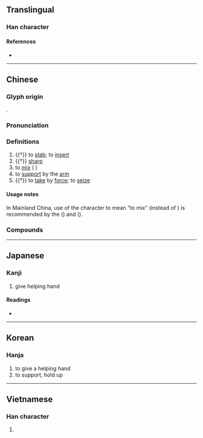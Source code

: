 {{also|搀}}
{{character info/new}}
==Translingual==

===Han character===
{{Han char|rn=64|rad=手|as=17|sn=20|four=57013|canj=QNRI|ids=⿰扌毚}}

====References====
* {{Han ref|kx=0463.140|dkj=12991|dj=0812.190|hdz=31984.160|uh=6519|ud=25881|bh=C465|bd=50277}}

----

==Chinese==
{{zh-forms|s=搀|alt=摻-"to mix"}}

===Glyph origin===
{{Han etym}}
{{Han compound|手|毚|c1=s|c2=p|ls=psc}}.

===Pronunciation===
{{zh-pron
|m=chān
|c=caam1
|h=pfs=
|md=
|mn=chham
|w=
|mc=y
|oc=y
|cat=v,a
}}

===Definitions===
{{zh-hanzi}}

# {{†}} to [[stab]]; to [[insert]]
# {{†}} [[sharp]]
# to [[mix]] ({{n-g|same as}} {{zh-l|摻}})
# to [[support]] by the [[arm]]
# {{†}} to [[take]] by [[force]]; to [[seize]]

====Usage notes====
In Mainland China, use of the character {{zh-l|摻}} to mean "to mix" (instead of {{lang|zh|攙}}) is recommended  by the ''{{w|The First Series of Standardized Forms of Words with Non-standardized Variant Forms}}'' ({{w2|zh|pref=《|第一批异形词整理表|suf=》}}) and ''{{w|Xiandai Hanyu Guifan Cidian}}'' ({{w2|zh|pref=《|现代汉语规范词典|suf=》}}).

===Compounds===
{{zh-der|攙雜|攙合|攙和|攙夥|攙越|攙言接語|攙先|打攙|攙口|攙空|攙話接舌|攙兌|攙扶婆|攙扶|攙行奪市|攙親|攙假|攙放|攙奪|長攙攙}}

----

==Japanese==

===Kanji===
{{ja-kanji|grade=|rs=手17}}

# give helping hand

====Readings====
* {{ja-readings
|goon=せん
|kanon=さん, しん
|kanyoon=ざん
|kun=さ-す}}

----

==Korean==

===Hanja===
{{ko-hanja|hangeul=참|eumhun=|rv=cham|mr=ch'am|y=cham}}

# to give a helping hand
# to support, hold up

----

==Vietnamese==

===Han character===
{{vi-readings|rs=手17|hanviet=sọm}}

# {{defn|lang=vi|sort=手17}}